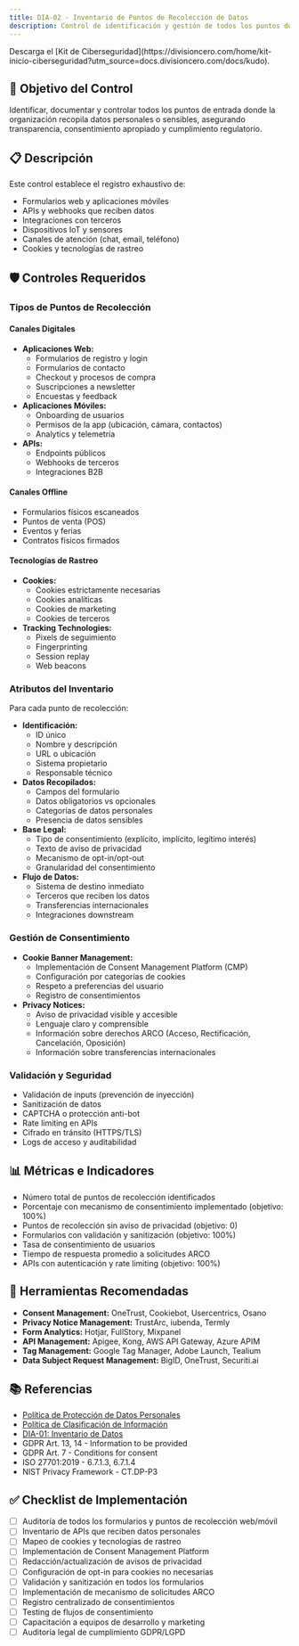 ```yaml
---
title: DIA-02 - Inventario de Puntos de Recolección de Datos
description: Control de identificación y gestión de todos los puntos donde se recopilan datos
---
```


<Callout title="Quieres aprender más?">
  Descarga el [Kit de Ciberseguridad](https://divisioncero.com/home/kit-inicio-ciberseguridad?utm_source=docs.divisioncero.com/docs/kudo).
</Callout>

## 🎯 Objetivo del Control

Identificar, documentar y controlar todos los puntos de entrada donde la organización recopila datos personales o sensibles, asegurando transparencia, consentimiento apropiado y cumplimiento regulatorio.

## 📋 Descripción

Este control establece el registro exhaustivo de:
- Formularios web y aplicaciones móviles
- APIs y webhooks que reciben datos
- Integraciones con terceros
- Dispositivos IoT y sensores
- Canales de atención (chat, email, teléfono)
- Cookies y tecnologías de rastreo

## 🛡️ Controles Requeridos

### Tipos de Puntos de Recolección

#### Canales Digitales
- **Aplicaciones Web:**
  - Formularios de registro y login
  - Formularios de contacto
  - Checkout y procesos de compra
  - Suscripciones a newsletter
  - Encuestas y feedback
- **Aplicaciones Móviles:**
  - Onboarding de usuarios
  - Permisos de la app (ubicación, cámara, contactos)
  - Analytics y telemetría
- **APIs:**
  - Endpoints públicos
  - Webhooks de terceros
  - Integraciones B2B

#### Canales Offline
- Formularios físicos escaneados
- Puntos de venta (POS)
- Eventos y ferias
- Contratos físicos firmados

#### Tecnologías de Rastreo
- **Cookies:**
  - Cookies estrictamente necesarias
  - Cookies analíticas
  - Cookies de marketing
  - Cookies de terceros
- **Tracking Technologies:**
  - Pixels de seguimiento
  - Fingerprinting
  - Session replay
  - Web beacons

### Atributos del Inventario

Para cada punto de recolección:
- **Identificación:**
  - ID único
  - Nombre y descripción
  - URL o ubicación
  - Sistema propietario
  - Responsable técnico
- **Datos Recopilados:**
  - Campos del formulario
  - Datos obligatorios vs opcionales
  - Categorías de datos personales
  - Presencia de datos sensibles
- **Base Legal:**
  - Tipo de consentimiento (explícito, implícito, legítimo interés)
  - Texto de aviso de privacidad
  - Mecanismo de opt-in/opt-out
  - Granularidad del consentimiento
- **Flujo de Datos:**
  - Sistema de destino inmediato
  - Terceros que reciben los datos
  - Transferencias internacionales
  - Integraciones downstream

### Gestión de Consentimiento

- **Cookie Banner Management:**
  - Implementación de Consent Management Platform (CMP)
  - Configuración por categorías de cookies
  - Respeto a preferencias del usuario
  - Registro de consentimientos
- **Privacy Notices:**
  - Aviso de privacidad visible y accesible
  - Lenguaje claro y comprensible
  - Información sobre derechos ARCO (Acceso, Rectificación, Cancelación, Oposición)
  - Información sobre transferencias internacionales

### Validación y Seguridad

- Validación de inputs (prevención de inyección)
- Sanitización de datos
- CAPTCHA o protección anti-bot
- Rate limiting en APIs
- Cifrado en tránsito (HTTPS/TLS)
- Logs de acceso y auditabilidad

## 📊 Métricas e Indicadores

- Número total de puntos de recolección identificados
- Porcentaje con mecanismo de consentimiento implementado (objetivo: 100%)
- Puntos de recolección sin aviso de privacidad (objetivo: 0)
- Formularios con validación y sanitización (objetivo: 100%)
- Tasa de consentimiento de usuarios
- Tiempo de respuesta promedio a solicitudes ARCO
- APIs con autenticación y rate limiting (objetivo: 100%)

## 🔗 Herramientas Recomendadas

- **Consent Management:** OneTrust, Cookiebot, Usercentrics, Osano
- **Privacy Notice Management:** TrustArc, iubenda, Termly
- **Form Analytics:** Hotjar, FullStory, Mixpanel
- **API Management:** Apigee, Kong, AWS API Gateway, Azure APIM
- **Tag Management:** Google Tag Manager, Adobe Launch, Tealium
- **Data Subject Request Management:** BigID, OneTrust, Securiti.ai

## 📚 Referencias

- [Política de Protección de Datos Personales](/docs/kudo/politicas/politica-proteccion-datos-personales)
- [Política de Clasificación de Información](/docs/kudo/politicas/clasificacion-informacion)
- [DIA-01: Inventario de Datos](/docs/kudo/dia-ciberseguridad-en-datos-e-inteligencia-artificial/dia-01)
- GDPR Art. 13, 14 - Information to be provided
- GDPR Art. 7 - Conditions for consent
- ISO 27701:2019 - 6.7.1.3, 6.7.1.4
- NIST Privacy Framework - CT.DP-P3

## ✅ Checklist de Implementación

- [ ] Auditoría de todos los formularios y puntos de recolección web/móvil
- [ ] Inventario de APIs que reciben datos personales
- [ ] Mapeo de cookies y tecnologías de rastreo
- [ ] Implementación de Consent Management Platform
- [ ] Redacción/actualización de avisos de privacidad
- [ ] Configuración de opt-in para cookies no necesarias
- [ ] Validación y sanitización en todos los formularios
- [ ] Implementación de mecanismo de solicitudes ARCO
- [ ] Registro centralizado de consentimientos
- [ ] Testing de flujos de consentimiento
- [ ] Capacitación a equipos de desarrollo y marketing
- [ ] Auditoría legal de cumplimiento GDPR/LGPD

